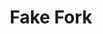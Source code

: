 ---
title: "Fake Fork"
meta_title: "Fake Fork craft"
description: "Craft de Fake Fork"
rank: "d"
draft: false
name: "Fake Fork"
recipe_img: "https://wiki.pokexgames.com/images/5/5c/Fake_Fork.png"
level: 38
craft_time: 3600
result: 1
value_npc: 1
ingredients:
  - name: "Blue Vines"
    quantity: 2
    item_img: "https://wiki.pokexgames.com/images/9/96/Blue_Vines.png"
    value_npc: 1
  - name: "Seed"
    quantity: 108
    item_img: "https://wiki.pokexgames.com/images/2/2e/Seed.png"
    value_npc: 1
  - name: "Iron Bar"
    quantity: 2
    item_img: "https://wiki.pokexgames.com/images/6/6c/Iron_Bar.png"
    value_npc: 1
---